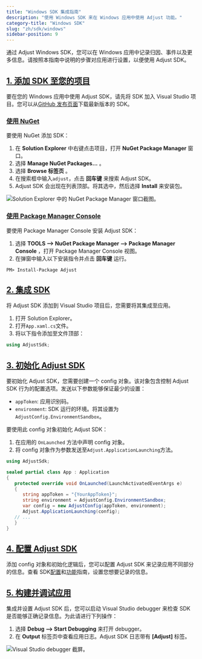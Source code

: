 ```yaml
---
title: "Windows SDK 集成指南"
description: "使用 Windows SDK 来在 Windows 应用中使用 Adjust 功能。"
category-title: "Windows SDK"
slug: "zh/sdk/windows"
sidebar-position: 9
---
```


通过 Adjust Windows SDK，您可以在 Windows 应用中记录归因、事件以及更多信息。请按照本指南中说明的步骤对应用进行设置，以便使用 Adjust SDK。

## [1\. 添加 SDK 至您的项目](1-add-the-adjust-sdk-to-your-project)

要在您的 Windows 应用中使用 Adjust SDK，请先将 SDK 加入 Visual Studio 项目。您可以从[GitHub 发布页面](https://github.com/adjust/windows_sdk/releases/latest)下载最新版本的 SDK。

### [使用 NuGet](using-nuget)

要使用 NuGet 添加 SDK：

1. 在 **Solution Explorer** 中右键点击项目，打开 **NuGet Package Manager** 窗口。
2. 选择 **Manage NuGet Packages...** 。
3. 选择 **Browse 标签页** 。
4. 在搜索框中输入`adjust`，点击 **回车键** 来搜索 Adjust SDK。
5. Adjust SDK 会出现在列表顶部。将其选中，然后选择 **Install** 来安装包。

![Solution Explorer 中的 NuGet Package Manager 窗口截图。](@images/windows/1-nuget.png)

### [使用 Package Manager Console](using-the-package-manager-console)

要使用 Package Manager Console 安装 Adjust SDK：

1. 选择 **TOOLS \-\-> NuGet Package Manager \-\-> Package Manager Console** ，打开 Package Manager Console 视图。
2. 在弹窗中输入以下安装指令并点击 **回车键** 运行。

```console
PM> Install-Package Adjust
```

## [2\. 集成 SDK](2-integrate-the-sdk)

将 Adjust SDK 添加到 Visual Studio 项目后，您需要将其集成至应用。

1. 打开 Solution Explorer。
2. 打开`App.xaml.cs`文件。
3. 将以下指令添加至文件顶部：

<CodeBlock title="App.xaml.cs">

```cs
using AdjustSdk;
```

</CodeBlock>

## [3\. 初始化 Adjust SDK](3-initialize-the-adjust-sdk)

要初始化 Adjust SDK，您需要创建一个 config 对象。该对象包含控制 Adjust SDK 行为的配置选项。发送以下参数能够保证最少的设置：

-  `appToken`: 应用识别码。
-  `environment`: SDK 运行的环境。将其设置为`AdjustConfig.EnvironmentSandbox`。

要使用此 config 对象初始化 Adjust SDK：

1. 在应用的 `OnLaunched` 方法中声明 config 对象。
2. 将 config 对象作为参数发送至`Adjust.ApplicationLaunching`方法。

```cs
using AdjustSdk;

sealed partial class App : Application
{
   protected override void OnLaunched(LaunchActivatedEventArgs e)
   {
      string appToken = "{YourAppToken}";
      string environment = AdjustConfig.EnvironmentSandbox;
      var config = new AdjustConfig(appToken, environment);
      Adjust.ApplicationLaunching(config);
   // ...
   }
}
```

## [4\. 配置 Adjust SDK](4-configure-the-adjust-sdk)

添加 config 对象和初始化逻辑后，您可以配置 Adjust SDK 来记录应用不同部分的信息。查看 SDK[配置](/en/sdk/windows/configuration)和[功能](/en/sdk/windows/features)指南，设置您想要记录的信息。

## [5\. 构建并调试应用](5-build-and-debug-your-app)

集成并设置 Adjust SDK 后，您可以启动 Visual Studio debugger 来检查 SDK 是否能够正确记录信息。为此请进行下列操作：

1. 选择 **Debug \-\-> Start Debugging** 来打开 debugger。
2. 在 **Output** 标签页中查看应用日志。Adjust SDK 日志带有 **\[Adjust\]** 标签。

![Visual Studio debugger 截屏。](@images/windows/2-debugger.png)

